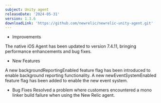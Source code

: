 ```yaml
---
subject: Unity agent
releaseDate: '2024-05-31'
version: 1.3.6
downloadLink: 'https://github.com/newrelic/newrelic-unity-agent.git'
---
```


* Improvements

The native iOS Agent has been updated to version 7.4.11, bringing performance enhancements and bug fixes.

* New Features

A new backgroundReportingEnabled feature flag has been introduced to enable background reporting functionality.
A new newEventSystemEnabled feature flag has been added to enable the new event system.

* Bug Fixes
  Resolved a problem where customers encountered a mono linker build failure when using the New Relic agent.
